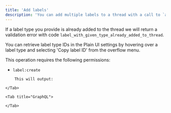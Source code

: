 ```yaml
---
title: 'Add labels'
description: 'You can add multiple labels to a thread with a call to `addLabels`. Label type IDs passed to this endpoint should not be archived, we return a validation error with code `cannot_add_label_using_archived_label_type` for any which are submitted.'
---
```


If a label type you provide is already added to the thread we will return a validation error with code `label_with_given_type_already_added_to_thread`.

You can retrieve label type IDs in the Plain UI settings by hovering over a label type and selecting 'Copy label ID' from the overflow menu.

This operation requires the following permissions:

- `label:create`

<Tabs>
    <Tab title="Typescript SDK">
<Snippet file="typescript-sdk/add-labels.mdx" />

        This will output:

<Snippet file="typescript-sdk/add-labels-response.mdx" />

    </Tab>

    <Tab title="GraphQL">

<Snippet file="graphql/add-labels.mdx" />

    </Tab>

</Tabs>
